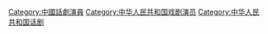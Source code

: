 [[Category:中國話劇演員|Category:中國話劇演員]]
[[Category:中华人民共和国戏剧演员|Category:中华人民共和国戏剧演员]]
[[Category:中华人民共和国话剧|Category:中华人民共和国话剧]]